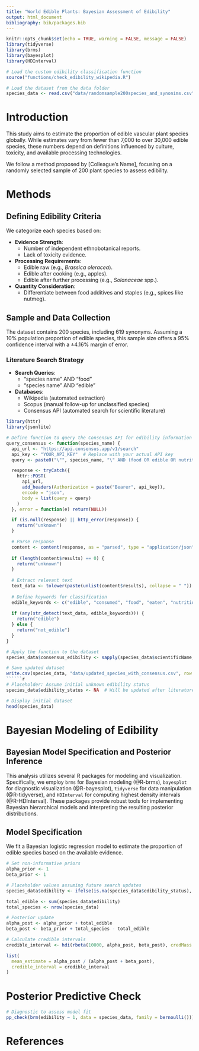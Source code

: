 ```yaml
---
title: "World Edible Plants: Bayesian Assessment of Edibility"
output: html_document
bibliography: bib/packages.bib
---
```


```r
knitr::opts_chunk$set(echo = TRUE, warning = FALSE, message = FALSE)
library(tidyverse)
library(brms)
library(bayesplot)
library(HDInterval)

# Load the custom edibility classification function
source("functions/check_edibility_wikipedia.R")

# Load the dataset from the data folder
species_data <- read.csv("data/randomsample200species_and_synonims.csv")
```

# Introduction

This study aims to estimate the proportion of edible vascular plant species globally. While estimates vary from fewer than 7,000 to over 30,000 edible species, these numbers depend on definitions influenced by culture, toxicity, and available processing technologies.

We follow a method proposed by [Colleague's Name], focusing on a randomly selected sample of 200 plant species to assess edibility.

# Methods

## Defining Edibility Criteria

We categorize each species based on:

- **Evidence Strength**:
  - Number of independent ethnobotanical reports.
  - Lack of toxicity evidence.
- **Processing Requirements**:
  - Edible raw (e.g., *Brassica oleracea*).
  - Edible after cooking (e.g., apples).
  - Edible after further processing (e.g., *Solanaceae* spp.).
- **Quantity Consideration**:
  - Differentiate between food additives and staples (e.g., spices like nutmeg).

## Sample and Data Collection

The dataset contains 200 species, including 619 synonyms. Assuming a 10% population proportion of edible species, this sample size offers a 95% confidence interval with a ±4.16% margin of error.

### Literature Search Strategy

- **Search Queries**:
  - "species name" AND "food"
  - "species name" AND "edible"
- **Databases**:
  - Wikipedia (automated extraction)
  - Scopus (manual follow-up for unclassified species)
  - Consensus API (automated search for scientific literature)

```r
library(httr)
library(jsonlite)

# Define function to query the Consensus API for edibility information
query_consensus <- function(species_name) {
  api_url <- "https://api.consensus.app/v1/search"
  api_key <- "YOUR_API_KEY"  # Replace with your actual API key
  query <- paste0("\"", species_name, "\" AND (food OR edible OR nutrition)")

  response <- tryCatch({
    httr::POST(
      api_url,
      add_headers(Authorization = paste("Bearer", api_key)),
      encode = "json",
      body = list(query = query)
    )
  }, error = function(e) return(NULL))

  if (is.null(response) || http_error(response)) {
    return("unknown")
  }

  # Parse response
  content <- content(response, as = "parsed", type = "application/json")
  
  if (length(content$results) == 0) {
    return("unknown")
  }
  
  # Extract relevant text
  text_data <- tolower(paste(unlist(content$results), collapse = " "))
  
  # Define keywords for classification
  edible_keywords <- c("edible", "consumed", "food", "eaten", "nutrition")
  
  if (any(str_detect(text_data, edible_keywords))) {
    return("edible")
  } else {
    return("not_edible")
  }
}

# Apply the function to the dataset
species_data$consensus_edibility <- sapply(species_data$scientificName, query_consensus)

# Save updated dataset
write.csv(species_data, "data/updated_species_with_consensus.csv", row.names = FALSE)
``````r
# Placeholder: Assume initial unknown edibility status
species_data$edibility_status <- NA  # Will be updated after literature search

# Display initial dataset
head(species_data)
```

# Bayesian Modeling of Edibility

## Bayesian Model Specification and Posterior Inference

This analysis utilizes several R packages for modeling and visualization. Specifically, we employ `brms` for Bayesian modeling (@R-brms), `bayesplot` for diagnostic visualization (@R-bayesplot), `tidyverse` for data manipulation (@R-tidyverse), and `HDInterval` for computing highest density intervals (@R-HDInterval). These packages provide robust tools for implementing Bayesian hierarchical models and interpreting the resulting posterior distributions.

## Model Specification

We fit a Bayesian logistic regression model to estimate the proportion of edible species based on the available evidence.

```r
# Set non-informative priors
alpha_prior <- 1
beta_prior <- 1

# Placeholder values assuming future search updates
species_data$edibility <- ifelse(is.na(species_data$edibility_status), 0, 1)  # 1 for edible, 0 otherwise

total_edible <- sum(species_data$edibility)
total_species <- nrow(species_data)

# Posterior update
alpha_post <- alpha_prior + total_edible
beta_post <- beta_prior + total_species - total_edible

# Calculate credible intervals
credible_interval <- hdi(rbeta(10000, alpha_post, beta_post), credMass = 0.95)

list(
  mean_estimate = alpha_post / (alpha_post + beta_post),
  credible_interval = credible_interval
)
```

# Posterior Predictive Check

```r
# Diagnostic to assess model fit
pp_check(brm(edibility ~ 1, data = species_data, family = bernoulli()))
```

# References
